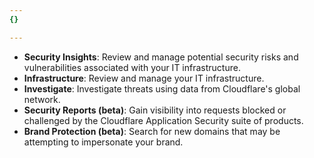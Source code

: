 ```yaml
---
{}

---
```


* **Security Insights**: Review and manage potential security risks and vulnerabilities associated with your IT infrastructure.
* **Infrastructure**: Review and manage your IT infrastructure.
* **Investigate**: Investigate threats using data from Cloudflare's global network.
* **Security Reports (beta)**: Gain visibility into requests blocked or challenged by the Cloudflare Application Security suite of products.
* **Brand Protection (beta)**: Search for new domains that may be attempting to impersonate your brand.
